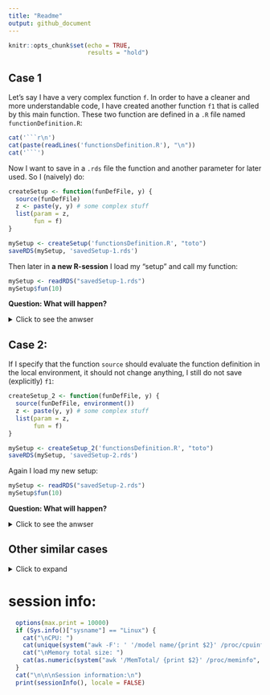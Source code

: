 ```yaml
---
title: "Readme"
output: github_document
---
```


```r
knitr::opts_chunk$set(echo = TRUE,
                      results = "hold")
```



## Case 1


Let's say I have a very complex function `f`. In order to have a cleaner and more understandable code, I have created another function `f1` that is called by this main function. These two function are defined in a `.R` file named `functionDefinition.R`:

```r
cat('```r\n')
cat(paste(readLines('functionsDefinition.R'), "\n"))
cat('```')
```


Now I want to save in a `.rds` file the function and another parameter for later used. So I (naively) do:

```r
createSetup <- function(funDefFile, y) {
  source(funDefFile)
  z <- paste(y, y) # some complex stuff
  list(param = z,
       fun = f)
}

mySetup <- createSetup('functionsDefinition.R', "toto")
saveRDS(mySetup, 'savedSetup-1.rds')
```


Then later in **a new R-session** I load my "setup" and call my function:

```r
mySetup <- readRDS("savedSetup-1.rds")
mySetup$fun(10)
```

**Question: What will happen?**


<details><summary>Click to see the anwser</summary>

```sh
R -q --vanilla -e '
tryCatch({
mySetup <- readRDS("savedSetup-1.rds")
mySetup$fun(10)
}, error = function(err) {
  message(err)
})
'
```

**It raise an error.**

Indeed by doing this way, I saved in the `mySetup` list the definition of `f` but not `f1` so when I load it back `f1` is not defined.

Note: by default the function `source` evaluate the given file in the global environment.

</details>




## Case 2:

If I specify that the function `source` should evaluate the function definition in the local environment, it should not change anything, I still do not save (explicitly) `f1`:

```r
createSetup_2 <- function(funDefFile, y) {
  source(funDefFile, environment())
  z <- paste(y, y) # some complex stuff
  list(param = z,
       fun = f)
}
```

```r
mySetup <- createSetup_2('functionsDefinition.R', "toto")
saveRDS(mySetup, 'savedSetup-2.rds')
```

Again I load my new setup:

```r
mySetup <- readRDS("savedSetup-2.rds")
mySetup$fun(10)
```

**Question: What will happen?**


<details><summary>Click to see the anwser</summary>

```sh
R -q --vanilla -e '
tryCatch({
mySetup <- readRDS("savedSetup-2.rds")
mySetup$fun(10)
}, error = function(err) {
  message(err)
})
'
```

**It works !**

Indeed, this code is similar to:

```r
createFun <- function(y){
  function(x){
    x + y
  }
}

foo10 <- createFun(10)
foo42 <- createFun(42)
y <- 1

foo10(0)
foo42(0)
```

In this case, the functions `foo10` and `foo42` look for `y` in different environments. (*in R the values of free variables are searched for in the environment in which the function was defined*)

Moreover, according to this blog post: [How and why to return functions in R](https://www.r-bloggers.com/2015/04/how-and-why-to-return-functions-in-r/) (section: *The nature of closure driven reference leaks*)

> In R when objects are serialized they save their lexical environment (and any parent environments) up until the global environment. The global environment is not saved in these situations. When a function is re-loaded it brings in new copies of its saved lexical environment chain and the top of this chain is altered to have a current environment as its parent. This is made clearer by the following two code examples:

> Example 1: R closure fails to durably bind items in the global environment (due to serialization hack).


```r
f <- function() { print(x) }
x <- 5
f()
## [1] 5
saveRDS(f,file='f1.rds')
rm(list=ls())
f = readRDS('f1.rds')
f()
## Error in print(x) : object 'x' not found
```

> Example 2: R closure seems to bind items in intermediate lexical environments.


```r
g <- function() {
  x <- 5
  function() {
    print(x)
  }
}
f <- g()
saveRDS(f,file='f2.rds')
rm(list=ls())
f = readRDS('f2.rds')
f()
## [1] 5
```



### Warning

Using such enclosure can make the function to store a lot of unnecessary information depending where they had been defined:

(I have modify the function `f` to print all the variable it has access to, except the global environment, see `functionDefinition_2.R`)

```r
createSetup_x <- function(funDefFile, y) {
  
  source(funDefFile, environment())
  
  # next variables are not necessary for later and especially not for `f`
  tempVar_1 <- "a"
  tempVar_2 <- "b"
  tempVar_3 <- "c"
  
  z <- paste(y, tempVar_1, tempVar_2, tempVar_3) # some complex stuff
  list(param = z,
       fun = f)
}
```

```r
mySetup <- createSetup_x("functionsDefinition_2.R", "toto")
saveRDS(mySetup, 'savedSetup-x.rds')
```


```sh
R -q --vanilla -e '
tryCatch({
mySetup <- readRDS("savedSetup-x.rds")
mySetup$fun(10)
}, error = function(err) {
  message(err)
})
'
```


Here we can see that `f` had saved the values of `funDefFile`, `tempVar_1`,`tempVar_2`, `tempVar_3`, `y` and `z`.

Indeed it had been defined in the function `createSetup_x` in which we can find those variable.


We can avoid that by sourcing in an empty new environment:



```r
createSetup_y <- function(funDefFile, y) {
  
  env <- new.env(parent = globalenv())
  source(funDefFile, env)
  
  # next variables are not necessary for later and especially not for `f`
  tempVar_1 <- "a"
  tempVar_2 <- "b"
  tempVar_3 <- "c"
  
  z <- paste(y, tempVar_1, tempVar_2, tempVar_3) # some complex stuff
  list(param = z,
       fun = env$f)
}
```

```r
mySetup <- createSetup_y("functionsDefinition_2.R", "toto")
saveRDS(mySetup, 'savedSetup-y.rds')
```


```sh
R -q --vanilla -e '
tryCatch({
mySetup <- readRDS("savedSetup-y.rds")
mySetup$fun(10)
}, error = function(err) {
  message(err)
})
'
```







</details>




## Other similar cases

<details><summary>Click to expand</summary>

### Case 3


Now let's get rid of the `source` function:

```r
createSetup_3 <- function(funDefFile, y) {
  
  f1 <- function(x) { 
    x^2 
  } 
  
  f <- function(x) { 
    f1(x) + 1 
  } 
  
  z <- paste(y, y) # some complex stuff
  list(param = z,
       fun = f)
}
```

```r
mySetup <- createSetup_3('functionsDefinition.R', "toto")
saveRDS(mySetup, 'savedSetup-3.rds')
```

Again I load my new setup:

```r
mySetup <- readRDS("savedSetup-3.rds")
mySetup$fun(10)
```

**Question: What will happen?**


<details><summary>Click to see the anwser</summary>

```sh
R -q --vanilla -e '
tryCatch({
mySetup <- readRDS("savedSetup-2.rds")
mySetup$fun(10)
}, error = function(err) {
  message(err)
})
'
```

It also work, but this would be expected because it should behave like case 2.

</details>



### Case 4


Now let's source in a new environment:

```r
createSetup_4 <- function(funDefFile, y) {
  env <- new.env()
  source(funDefFile, env)
  
  z <- paste(y, y) # some complex stuff
  list(param = z,
       fun = env$f)
}
```

```r
mySetup <- createSetup_4('functionsDefinition.R', "toto")
saveRDS(mySetup, 'savedSetup-4.rds')
```

Again I load my new setup:

```r
mySetup <- readRDS("savedSetup-4.rds")
mySetup$fun(10)
```

**Question: What will happen?**


<details><summary>Click to see the anwser</summary>

```sh
R -q --vanilla -e '
tryCatch({
mySetup <- readRDS("savedSetup-4.rds")
mySetup$fun(10)
}, error = function(err) {
  message(err)
})
'
```

It also works

</details>


### Other information


Let's have a look on the objects'/setup files' size and hash:

```r
setup1 <- createSetup('functionsDefinition.R', "toto")
setup2 <- createSetup_2('functionsDefinition.R', "toto")
setup3 <- createSetup_3('functionsDefinition.R', "toto")
setup4 <- createSetup_4('functionsDefinition.R', "toto")

setup1_2 <- readRDS('savedSetup-1.rds')
setup2_2 <- readRDS('savedSetup-2.rds')
setup3_2 <- readRDS('savedSetup-3.rds')
setup4_2 <- readRDS('savedSetup-4.rds')

object.size(setup1)
object.size(setup1_2)

object.size(setup2)
object.size(setup2_2)

object.size(setup3)
object.size(setup3_2)

object.size(setup4)
object.size(setup4_2)
```


```r
digest::digest(setup1)
digest::digest(setup1_2)
identical(setup1, setup1_2)
all.equal(setup1, setup1_2)

digest::digest(setup2)
digest::digest(setup2_2)
identical(setup2, setup2_2)
all.equal(setup2, setup2_2)


digest::digest(setup3)
digest::digest(setup3_2)
identical(setup3, setup3_2)
all.equal(setup3, setup3_2)

digest::digest(setup4)
digest::digest(setup4_2)
identical(setup4, setup4_2)
all.equal(setup4, setup4_2)
```



```r
tools::md5sum('savedSetup-1.rds')
tools::md5sum('savedSetup-2.rds')
tools::md5sum('savedSetup-3.rds')
tools::md5sum('savedSetup-4.rds')

file.info(c('savedSetup-1.rds',
            'savedSetup-2.rds',
            'savedSetup-3.rds',
            'savedSetup-2.rds'))$size
```



```r
str(setup1$fun)
str(setup2$fun)
str(setup3$fun)
str(setup4$fun)
```




```r
all.equal(setup2, setup3)
all.equal(setup2, setup4)
```

```r
all.equal(setup1, setup2)
```

</details>


# session info:




```r
  options(max.print = 10000)
  if (Sys.info()["sysname"] == "Linux") {
    cat("\nCPU: ")
    cat(unique(system("awk -F': ' '/model name/{print $2}' /proc/cpuinfo", intern = T)))
    cat("\nMemory total size: ")
    cat(as.numeric(system("awk '/MemTotal/ {print $2}' /proc/meminfo", intern = T))*10^(-6), "GB")
  }
  cat("\n\n\nSession information:\n")
  print(sessionInfo(), locale = FALSE)
```

